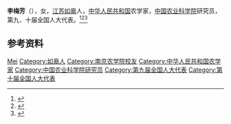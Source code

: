 {{Otheruses|other=名为李梅芳的其他人物|李梅芳}}

'''李梅芳'''（{{bd|1939年|}}），女，[[江苏|江苏]][[如皋|如皋]]人，[[中华人民共和国|中华人民共和国]]农学家，[[中国农业科学院|中国农业科学院]]研究员，第九、十届全国人大代表。<ref>{{Cite book|title=华夏妇女名人词典|author=周行健主编|publisher=华夏出版社|year=1988|isbn=|location=北京|pages=}}</ref><ref>{{Cite book|title=古今中外女名人辞典|author=中国妇女管理干部学院编|publisher=中国广播电视出版社|year=1989|isbn=|location=北京|pages=}}</ref><ref>{{Cite book|title=中华人民共和国职官志|author=何虎生, 李耀东, 向常福主编|publisher=中国社会出版社|year=2003|isbn=9787800883934|location=北京|pages=}}</ref>

== 参考资料 ==
{{reflist}}

{{中国人物小作品}}

{{Authority control}}
{{DEFAULTSORT:Li李}}
[[Category:李姓|Mei]]
[[Category:如皋人|Category:如皋人]]
[[Category:南京农学院校友|Category:南京农学院校友]]
[[Category:中华人民共和国农学家|Category:中华人民共和国农学家]]
[[Category:中国农业科学院研究员|Category:中国农业科学院研究员]]
[[Category:第九届全国人大代表|Category:第九届全国人大代表]]
[[Category:第十届全国人大代表|Category:第十届全国人大代表]]